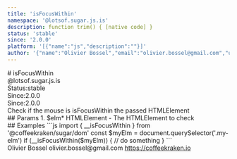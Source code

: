 ```yaml
---
title: 'isFocusWithin'
namespace: '@lotsof.sugar.js.is'
description: function trim() { [native code] }
status: 'stable'
since: '2.0.0'
platform: '[{"name":"js","description":""}]'
author: '{"name":"Olivier Bossel","email":"olivier.bossel@gmail.com","url":"https://coffeekraken.io"}'
---
```

<div class="docmap-mdx">
# isFocusWithin
<div class="_namespace">@lotsof.sugar.js.is</div>
<div class="_metas">
<div class="_status"><span class="_status-label">Status:</span><span class="_status-value -stable">stable</span></div>
<div class="_since"><span class="_since-label">Since:</span><span class="_since-value">2.0.0</span></div>
<div class="_since"><span class="_since-label">Since:</span><span class="_since-value">2.0.0</span></div>
</div>
<div class="_description">
Check if the mouse is isFocusWithin the passed HTMLElement
</div>
<div class="_params">
## Params
1. <span class="_name">$elm<span class="_required">*</span></span><span class="_default"></span> <span class="_type">HTMLElement</span>
   - The HTMLElement to check
</div>
<div class="_examples">
## Examples
```js
import { __isFocusWithin } from '@coffeekraken/sugar/dom'
const $myElm = document.querySelector('.my-elm')
if (__isFocusWithin($myElm)) {
  // do something
}
```
</div>
<div class="_author">
<span class="_name">Olivier Bossel</span>
<span class="_email">olivier.bossel@gmail.com</span>
<a href="https://coffeekraken.io" target="_blank" class="_url">https://coffeekraken.io</a>
</div>
</div>